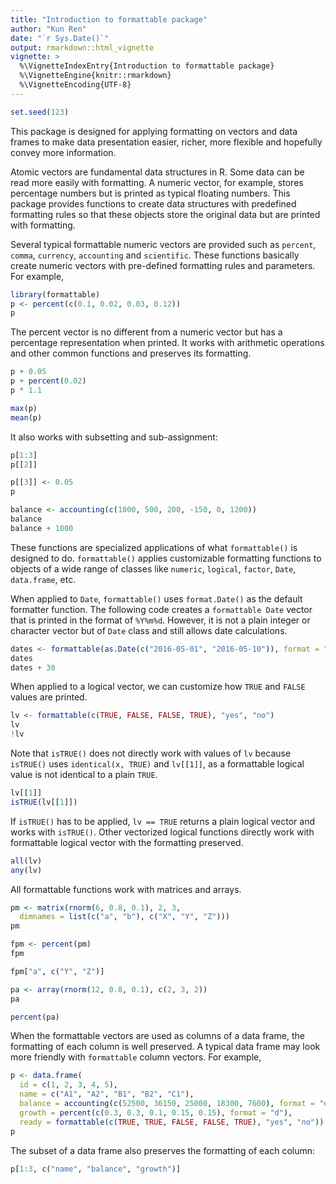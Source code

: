 ```yaml
---
title: "Introduction to formattable package"
author: "Kun Ren"
date: "`r Sys.Date()`"
output: rmarkdown::html_vignette
vignette: >
  %\VignetteIndexEntry{Introduction to formattable package}
  %\VignetteEngine{knitr::rmarkdown}
  %\VignetteEncoding{UTF-8}
---
```


```r
set.seed(123)
```

This package is designed for applying formatting on vectors and data frames to make data presentation easier, richer, more flexible and hopefully convey more information.

Atomic vectors are fundamental data structures in R. Some data can be read more easily with formatting. A numeric vector, for example, stores percentage numbers but is printed as typical floating numbers. This package provides functions to create data structures with predefined formatting rules so that these objects store the original data but are printed with formatting.

Several typical formattable numeric vectors are provided such as `percent`, `comma`, `currency`, `accounting` and `scientific`. These functions basically create numeric vectors with pre-defined formatting rules and parameters. For example,

```r
library(formattable)
p <- percent(c(0.1, 0.02, 0.03, 0.12))
p
```

The percent vector is no different from a numeric vector but has a percentage representation when printed. It works with arithmetic operations and other common functions and preserves its formatting.

```r
p + 0.05
p + percent(0.02)
p * 1.1
```

```r
max(p)
mean(p)
```

It also works with subsetting and sub-assignment:

```r
p[1:3]
p[[2]]
```

```r
p[[3]] <- 0.05
p
```

```r
balance <- accounting(c(1000, 500, 200, -150, 0, 1200))
balance
balance + 1000
```

These functions are specialized applications of what `formattable()` is designed to do. `formattable()` applies customizable formatting functions to objects of a wide range of classes like `numeric`, `logical`, `factor`, `Date`, `data.frame`, etc. 

When applied to `Date`, `formattable()` uses `format.Date()` as the default formatter function. The following code creates a `formattable Date` vector that is printed in the format of `%Y%m%d`. However, it is not a plain integer or character vector but of `Date` class and still allows date calculations. 

```r
dates <- formattable(as.Date(c("2016-05-01", "2016-05-10")), format = "%Y%m%d")
dates
dates + 30
```

When applied to a logical vector, we can customize how `TRUE` and `FALSE` values are printed.

```r
lv <- formattable(c(TRUE, FALSE, FALSE, TRUE), "yes", "no")
lv
!lv
```

Note that `isTRUE()` does not directly work with values of `lv` because `isTRUE()` uses `identical(x, TRUE)` and `lv[[1]]`, as a formattable logical value is not identical to a plain `TRUE`.

```r
lv[[1]]
isTRUE(lv[[1]])
```

If `isTRUE()` has to be applied, `lv == TRUE` returns a plain logical vector and works with `isTRUE()`. Other vectorized logical functions directly work with formattable logical vector with the formatting preserved.

```r
all(lv)
any(lv)
```

All formattable functions work with matrices and arrays.

```r
pm <- matrix(rnorm(6, 0.8, 0.1), 2, 3, 
  dimnames = list(c("a", "b"), c("X", "Y", "Z")))
pm
```

```r
fpm <- percent(pm)
fpm
```

```r
fpm["a", c("Y", "Z")]
```

```r
pa <- array(rnorm(12, 0.8, 0.1), c(2, 3, 2))
pa
```

```r
percent(pa)
```

When the formattable vectors are used as columns of a data frame, the formatting of each column is well preserved. A typical data frame may look more friendly with `formattable` column vectors. For example,

```r
p <- data.frame(
  id = c(1, 2, 3, 4, 5), 
  name = c("A1", "A2", "B1", "B2", "C1"),
  balance = accounting(c(52500, 36150, 25000, 18300, 7600), format = "d"),
  growth = percent(c(0.3, 0.3, 0.1, 0.15, 0.15), format = "d"),
  ready = formattable(c(TRUE, TRUE, FALSE, FALSE, TRUE), "yes", "no"))
p
```

The subset of a data frame also preserves the formatting of each column:

```r
p[1:3, c("name", "balance", "growth")]
```
